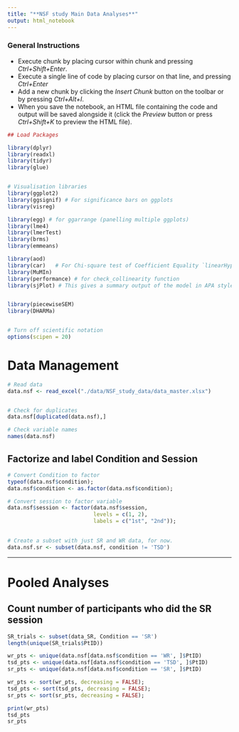 ```yaml
---
title: "**NSF study Main Data Analyses**"
output: html_notebook
---
```

### General Instructions
* Execute chunk by placing cursor within chunk and pressing *Ctrl+Shift+Enter*. 
* Execute a single line of code by placing cursor on that line, and pressing *Ctrl+Enter*
* Add a new chunk by clicking the *Insert Chunk* button on the toolbar or by pressing *Ctrl+Alt+I*.
* When you save the notebook, an HTML file containing the code and output will be saved alongside it (click the *Preview* button or press *Ctrl+Shift+K* to preview the HTML file).

```r

## Load Packages

library(dplyr)
library(readxl)
library(tidyr)
library(glue)


# Visualisation libraries
library(ggplot2)
library(ggsignif) # For significance bars on ggplots
library(visreg)

library(egg) # for ggarrange (panelling multiple ggplots)
library(lme4)
library(lmerTest)
library(brms)
library(emmeans)

library(aod)
library(car)   # For Chi-square test of Coefficient Equality `linearHypothesis`
library(MuMIn)
library(performance) # for check_collinearity function
library(sjPlot) # This gives a summary output of the model in APA style. Use `tab_model(model)`


library(piecewiseSEM)
library(DHARMa)


# Turn off scientific notation
options(scipen = 20)

```

# Data Management

```r

# Read data
data.nsf <- read_excel("./data/NSF_study_data/data_master.xlsx")


# Check for duplicates
data.nsf[duplicated(data.nsf),]

# Check variable names 
names(data.nsf)


```



## Factorize and label Condition and Session

```r
# Convert Condition to factor
typeof(data.nsf$condition);
data.nsf$condition <- as.factor(data.nsf$condition);

# Convert session to factor variable
data.nsf$session <- factor(data.nsf$session,
                           levels = c(1, 2),
                           labels = c("1st", "2nd"));
                     

# Create a subset with just SR and WR data, for now. 
data.nsf.sr <- subset(data.nsf, condition != 'TSD')


```

---

# **Pooled** Analyses

## Count number of participants who did the SR session

```r
SR_trials <- subset(data_SR, Condition == 'SR')
length(unique(SR_trials$PtID))

```

```r
wr_pts <- unique(data.nsf[data.nsf$condition == 'WR', ]$PtID)
tsd_pts <- unique(data.nsf[data.nsf$condition == 'TSD', ]$PtID)
sr_pts <- unique(data.nsf[data.nsf$condition == 'SR', ]$PtID)

wr_pts <- sort(wr_pts, decreasing = FALSE);
tsd_pts <- sort(tsd_pts, decreasing = FALSE);
sr_pts <- sort(sr_pts, decreasing = FALSE);

print(wr_pts)
tsd_pts
sr_pts
```






